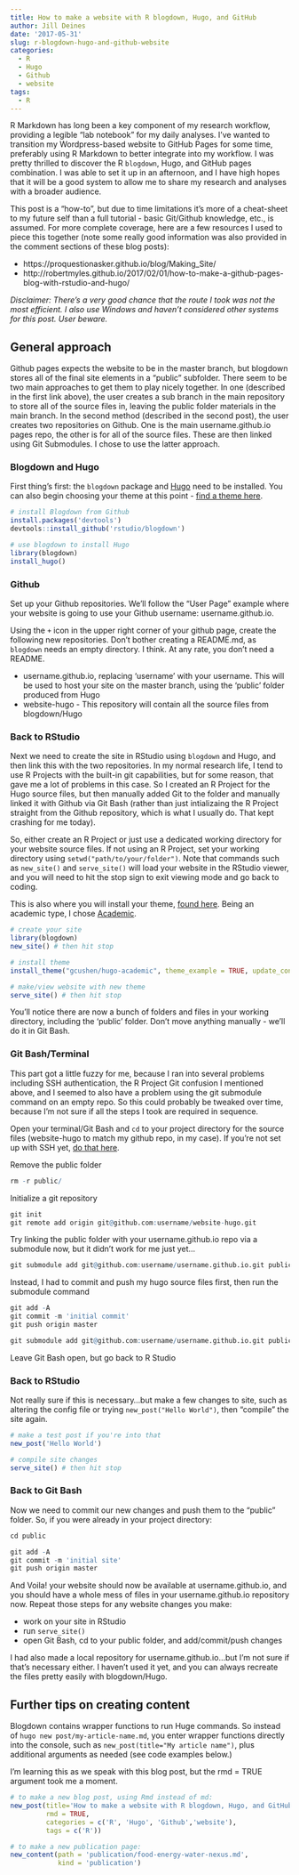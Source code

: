 ```yaml
---
title: How to make a website with R blogdown, Hugo, and GitHub
author: Jill Deines
date: '2017-05-31'
slug: r-blogdown-hugo-and-github-website
categories:
  - R
  - Hugo
  - Github
  - website
tags:
  - R
---
```


R Markdown has long been a key component of my research workflow, providing a legible "lab notebook" for my daily analyses. I've wanted to transition my Wordpress-based website to GitHub Pages for some time, preferably using R Markdown to better integrate into my workflow. I was pretty thrilled to discover the R `blogdown`, Hugo, and GitHub pages combination. I was able to set it up in an afternoon, and I have high hopes that it will be a good system to allow me to share my research and analyses with a broader audience.

This post is a "how-to", but due to time limitations it's more of a cheat-sheet to my future self than a full tutorial - basic Git/Github knowledge, etc., is assumed. For more complete coverage, here are a few resources I used to piece this together (note some really good information was also provided in the comment sections of these blog posts):

* https://proquestionasker.github.io/blog/Making_Site/
* http://robertmyles.github.io/2017/02/01/how-to-make-a-github-pages-blog-with-rstudio-and-hugo/

*Disclaimer: There's a very good chance that the route I took was not the most efficient. I also use Windows and haven't considered other systems for this post. User beware.*

## General approach
Github pages expects the website to be in the master branch, but blogdown stores all of the final site elements in a "public" subfolder. There seem to be two main approaches to get them to play nicely together. In one (described in the first link above), the user creates a sub branch in the main repository to store all of the source files in, leaving the public folder materials in the main branch. In the second method (described in the second post), the user creates two repositories on Github. One is the main username.github.io pages repo, the other is for all of the source files. These are then linked using Git Submodules. I chose to use the latter approach.

### Blogdown and Hugo
First thing's first: the `blogdown` package and [Hugo](https://gohugo.io/) need to be installed. You can also begin choosing your theme at this point - [find a theme here](http://themes.gohugo.io/).

```r
# install Blogdown from Github
install.packages('devtools')
devtools::install_github('rstudio/blogdown')

# use blogdown to install Hugo
library(blogdown)
install_hugo()
```

### Github
Set up your Github repositories. We'll follow the "User Page" example where your website is going to use your Github username: username.github.io.

Using the `+` icon in the upper right corner of your github page, create the following new repositories. Don't bother creating a README.md, as `blogdown` needs an empty directory. I think. At any rate, you don't need a README.

* username.github.io, replacing 'username' with your username. This will be used to host your site on the master branch, using the 'public' folder produced from Hugo
* website-hugo - This repository will contain all the source files from blogdown/Hugo

### Back to RStudio
Next we need to create the site in RStudio using `blogdown` and Hugo, and then link this with the two repositories. In my normal research life, I tend to use R Projects with the built-in git capabilities, but for some reason, that gave me a lot of problems in this case. So I created an R Project for the Hugo source files, but then manually added Git to the folder and manually linked it with Github via Git Bash (rather than just intializaing the R Project straight from the Github repository, which is what I usually do. That kept crashing for me today).

So, either create an R Project or just use a dedicated working directory for your website source files. If not using an R Project, set your working directory using `setwd("path/to/your/folder")`. Note that commands such as `new_site()` and `serve_site()` will load your website in the RStudio viewer, and you will need to hit the stop sign to exit viewing mode and go back to coding.

This is also where you will install your theme, [found here](http://themes.gohugo.io/). Being an academic type, I chose [Academic](http://themes.gohugo.io/academic/).

```r
# create your site
library(blogdown)
new_site() # then hit stop

# install theme
install_theme("gcushen/hugo-academic", theme_example = TRUE, update_config = TRUE)

# make/view website with new theme
serve_site() # then hit stop
```

You'll notice there are now a bunch of folders and files in your working directory, including the 'public' folder. Don't move anything manually - we'll do it in Git Bash.

### Git Bash/Terminal
This part got a little fuzzy for me, because I ran into several problems including SSH authentication, the R Project Git confusion I mentioned above, and I seemed to also have a problem using the git submodule command on an empty repo. So this could probably be tweaked over time, because I'm not sure if all the steps I took are required in sequence. 

Open your terminal/Git Bash and `cd` to your project directory for the source files (website-hugo to match my github repo, in my case). If you're not set up with SSH yet, [do that here](https://help.github.com/articles/connecting-to-github-with-ssh/).

Remove the public folder

```r
rm -r public/
```

Initialize a git repository 

```r
git init
git remote add origin git@github.com:username/website-hugo.git
```

Try linking the public folder with your username.github.io repo via a submodule now, but it didn't work for me just yet...

```r
git submodule add git@github.com:username/username.github.io.git public
```



Instead, I had to commit and push my hugo source files first, then run the submodule command

```r
git add -A
git commit -m 'initial commit'
git push origin master

git submodule add git@github.com:username/username.github.io.git public
```

Leave Git Bash open, but go back to R Studio 

### Back to RStudio
Not really sure if this is necessary...but make a few changes to site, such as altering the config file or trying `new_post("Hello World")`, then "compile" the site again.

```r
# make a test post if you're into that
new_post('Hello World')

# compile site changes
serve_site() # then hit stop
```

### Back to Git Bash
Now we need to commit our new changes and push them to the "public" folder. So, if you were already in your project directory:

```r
cd public

git add -A
git commit -m 'initial site'
git push origin master
```

And Voila! your website should now be available at username.github.io, and you should have a whole mess of files in your username.github.io repository now. Repeat those steps for any website changes you make: 

* work on your site in RStudio
* run `serve_site()`
* open Git Bash, cd to your public folder, and add/commit/push changes

I had also made a local repository for username.github.io...but I'm not sure if that's necessary either. I haven't used it yet, and you can always recreate the files pretty easily with blogdown/Hugo. 

## Further tips on creating content

Blogdown contains wrapper functions to run Huge commands. So instead of `hugo new post/my-article-name.md`, you enter wrapper functions directly into the console, such as `new_post(title="My article name")`, plus additional arguments as needed (see code examples below.)

I'm learning this as we speak with this blog post, but the rmd = TRUE argument took me a moment.

```r
# to make a new blog post, using Rmd instead of md:
new_post(title='How to make a website with R blogdown, Hugo, and GitHub', 
         rmd = TRUE, 
         categories = c('R', 'Hugo', 'Github','website'), 
         tags = c('R'))

# to make a new publication page:
new_content(path = 'publication/food-energy-water-nexus.md',
            kind = 'publication')
```


